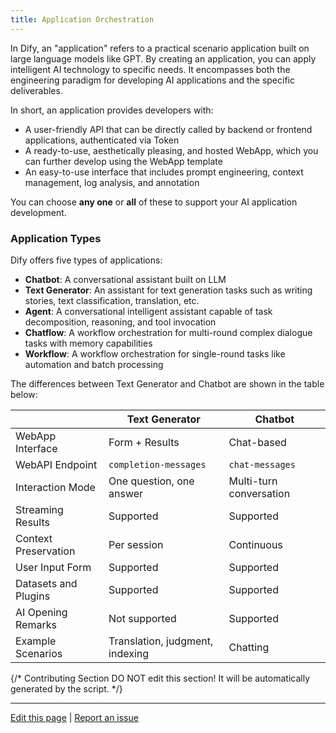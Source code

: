 ```yaml
---
title: Application Orchestration
---
```


In Dify, an "application" refers to a practical scenario application built on large language models like GPT. By creating an application, you can apply intelligent AI technology to specific needs. It encompasses both the engineering paradigm for developing AI applications and the specific deliverables.

In short, an application provides developers with:

* A user-friendly API that can be directly called by backend or frontend applications, authenticated via Token
* A ready-to-use, aesthetically pleasing, and hosted WebApp, which you can further develop using the WebApp template
* An easy-to-use interface that includes prompt engineering, context management, log analysis, and annotation

You can choose **any one** or **all** of these to support your AI application development.

### Application Types

Dify offers five types of applications:

* **Chatbot**: A conversational assistant built on LLM
* **Text Generator**: An assistant for text generation tasks such as writing stories, text classification, translation, etc.
* **Agent**: A conversational intelligent assistant capable of task decomposition, reasoning, and tool invocation
* **Chatflow**: A workflow orchestration for multi-round complex dialogue tasks with memory capabilities
* **Workflow**: A workflow orchestration for single-round tasks like automation and batch processing

The differences between Text Generator and Chatbot are shown in the table below:

<table>
  <thead>
    <tr>
      <th></th>
      <th>Text Generator</th>
      <th>Chatbot</th>
    </tr>
  </thead>
  <tbody>
    <tr>
      <td>WebApp Interface</td>
      <td>Form + Results</td>
      <td>Chat-based</td>
    </tr>
    <tr>
      <td>WebAPI Endpoint</td>
      <td><code>completion-messages</code></td>
      <td><code>chat-messages</code></td>
    </tr>
    <tr>
      <td>Interaction Mode</td>
      <td>One question, one answer</td>
      <td>Multi-turn conversation</td>
    </tr>
    <tr>
      <td>Streaming Results</td>
      <td>Supported</td>
      <td>Supported</td>
    </tr>
    <tr>
      <td>Context Preservation</td>
      <td>Per session</td>
      <td>Continuous</td>
    </tr>
    <tr>
      <td>User Input Form</td>
      <td>Supported</td>
      <td>Supported</td>
    </tr>
    <tr>
      <td>Datasets and Plugins</td>
      <td>Supported</td>
      <td>Supported</td>
    </tr>
    <tr>
      <td>AI Opening Remarks</td>
      <td>Not supported</td>
      <td>Supported</td>
    </tr>
    <tr>
      <td>Example Scenarios</td>
      <td>Translation, judgment, indexing</td>
      <td>Chatting</td>
    </tr>
  </tbody>
</table>

{/*
Contributing Section
DO NOT edit this section!
It will be automatically generated by the script.
*/}

---

[Edit this page](https://github.com/langgenius/dify-docs/edit/main/en/guides/application-orchestrate/readme.mdx) | [Report an issue](https://github.com/langgenius/dify-docs/issues/new?template=docs.yml)

